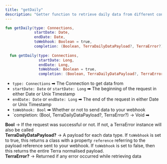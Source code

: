 ```yaml
---
title: "getDaily"
description: "Getter function to retrieve daily data from different connections"
---
```

```kotlin kotlin
fun getDaily(type: Connections, 
             startDate: Date, 
             endDate: Date, 
             toWebhook: Boolean = true, 
             completion: (Boolean, TerraDailyDataPayload?, TerraError?) -> Unit = {_, _, _ ->})
  
  fun getDaily(type: Connections, 
               startDate: Long, 
               endDate: Long, 
               toWebhook: Boolean = true, 
               completion: (Boolean, TerraDailyDataPayload?, TerraError?) -> Unit = {_, _, _ ->}){

```

*   `type: Connections` ➡ The Connection to get data from
*   `startDate: Date` or `startDate: Long` ➡ The beginning of the request in either Date or Unix Timestamp
*   `endDate: Date` or `endDate: Long` ➡ The end of the request in either Date or Unix Timestamp
*   `toWebhook: Bool` ➡ Whether or not to send data to your webhook
*   \`completion: (Bool, TerraDailyDataPayload?, TerraError?) -> Void ➡

**Bool** -> If the request was successful or not. If not, a TerraError instance will also be called  
**TerraDailyDataPayload?** -> A payload for each data type. If `toWebhook` is set to true, this returns a class with a property `reference` referring to the payload reference sent to your webhook. If `toWebhook` is set to false, then this returns the entire Terra normalised payload.  
**TerraError?** -> Returned if any error occurred while retrieving data



